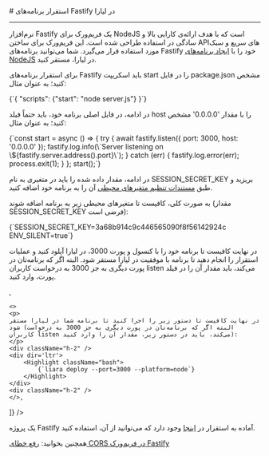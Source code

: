 

<Layout>
<Head>
<title>مستندات استقرار برنامه‌های Fastify - لیارا</title>
<meta property="og:title" content="مستندات خدمات رایانش ابری لیارا" />
<meta property="og:description" content="مستندات مربوط به نحوه استقرار برنامه‌های Fastify در پلتفرم NodeJS در لیارا"  />
<meta property="og:image" content="https://media.liara.ir/logos/liara-poster.jpg" />
</Head>
# استقرار برنامه‌های Fastify در لیارا
<hr className="mb-2" />
نرم‌افزار Fastify یک فریم‌ورک برای NodeJS است که با هدف ارائه‌ی کارایی بالا و سادگی در استفاده طراحی شده است. این فریم‌ورک  برای ساختن APIهای سریع و سبک مورد استفاده قرار می‌گیرد. شما می‌توانید برنامه‌های Fastify خود را با <a href="../../how-tos/create-app" className="">ایجاد برنامه‌های NodeJS</a> در لیارا، مستقر کنید.

برای استقرار برنامه‌های Fastify باید اسکریپت <Important>start</Important> را در فایل <Important>package.json</Important> مشخص کنید؛ به عنوان مثال: 

<div className="h-2" />
<div dir='ltr'>
    <Highlight className="bash">
        {`{
  "scripts": {"start": "node server.js"}
}`}
    </Highlight>
</div>
<div className="h-2" />

در ادامه، در فایل اصلی برنامه خود، باید حتماً فیلد <Important>host</Important> را با مقدار <Important>'0.0.0.0'</Important> مشخص کنید؛ به عنوان مثال:
<div className="h-2" />
<div dir='ltr'>
    <Highlight className="js">
        {`const start = async () => {
  try {
    await fastify.listen({ port: 3000, host: '0.0.0.0' });
    fastify.log.info(\`Server listening on \${fastify.server.address().port}\`);
  } catch (err) {
    fastify.log.error(err);
    process.exit(1);
  }
};
start();`}
    </Highlight>
</div>
<div className="h-2" />

در ادامه، مقدار داده شده را باید در متغیری به نام <Important>SESSION_SECRET_KEY</Important> بریزید و طبق <a href="/paas/details/envs" className="text-[#2196f3] ">مستندات تنظیم متغیرهای محیطی</a> آن را به برنامه خود اضافه کنید.

به صورت کلی، کافیست تا متغیرهای محیطی زیر به برنامه اضافه شوند (مقدار <Important>SESSION_SECRET_KEY</Important> فرضی است): 

<div className="h-2" />

<div className="h-2" />
<div dir='ltr'>
    <Highlight className="bash">
        {`SESSION_SECRET_KEY=3a68b914c9c446565090f8f56142924c
ENV_SILENT=true`}
    </Highlight>
</div>
<div className="h-2" />

<Section id="deploy" title="استقرار برنامه" />
<Tabs 
    tabs={["Liara Console", "Liara CLI"]} 
    content={[
    <>
    <p>
        در نهایت کافیست تا برنامه خود را با کنسول و پورت 3000، در لیارا آپلود کنید و عملیات استقرار را انجام دهید تا برنامه با موفقیت در لیارا مستقر شود. البته اگر که برنامه‌تان در پورت دیگری به جز 3000 به درخواست کاربران listen می‌کند، باید مقدار آن را در فیلد پورت، وارد کنید.
    </p>
    </>,

    <>
    <p>
    در نهایت کافیست تا دستور زیر را اجرا کنید تا برنامه شما در لیارا مستقر شود (البته اگر که برنامه‌تان در پورت دیگری به جز 3000 به درخواست کاربران listen می‌کند، باید در دستور زیر، مقدار آن را وارد کنید):
    </p>
    <div className="h-2" />
    <div dir='ltr'>
        <Highlight className="bash">
            {`liara deploy --port=3000 --platform=node`}
        </Highlight>
    </div>
    <div className="h-2" />
    </>,

]} 
/>

<Alert variant="success">
<p>
یک پروژه Fastify آماده به استقرار در <a href="https://github.com/liara-cloud/fastify-getting-started" className="text-[#2196f3] ">اینجا</a> وجود دارد که می‌توانید از آن، استفاده کنید.
</p>
</Alert>

<Alert variant="success">
<p>
همچنین بخوانید: <a href="../../fix-common-errors/cors-error/fastify" className="text-[#2196f3] ">رفع خطای CORS در فریم‌ورک Fastify</a>
</p>
</Alert>

</Layout>